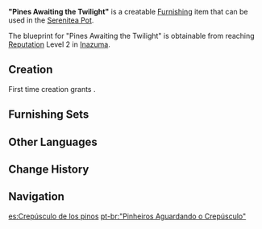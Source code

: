 {{Furnishing Infobox
|id             = 373204
|image          = Item Pines Awaiting the Twilight.png
|category       = Landscape
|subcategory    = Terrace
|quality        = 3
|adeptal_energy = 60
|load           = 95
|reduced_load   = 95
|description    = A seemingly average potted pine. This form of potted plant is very popular amongst some of the old folks in [[Hanamizaka]]. It is said that when they were young, they would meet their friends under the pines. In the early morning hours, they would form groups and go out before returning by evening, their spirits high. So the days passed, and so the years crept away, until "departure" suddenly announced itself, and some no longer appeared ever again under those pine trees &mdash; and before they knew it, their hair was full snow-white. Do they remember the old bygone days by placing these plants in front of their doors, or they perhaps hold some expectation... for a surprise reunion under the trees? To this, the old folks know not the answer.
|blueprint      = Reach [[Reputation]] Level 2 in [[Inazuma]]
}}
'''"Pines Awaiting the Twilight"''' is a creatable [[Furnishing]] item that can be used in the [[Serenitea Pot]].

The blueprint for "Pines Awaiting the Twilight" is obtainable from reaching [[Reputation]] Level 2 in [[Inazuma]].

==Creation==
First time creation grants {{Item|Trust|24|x=60}}.
{{Recipe
|type = Creation
|time = 14h
|Pine Wood = 4
|White Iron Chunk = 4
|sort = Pine Wood;White Iron Chunk
}}

==Furnishing Sets==
{{Craft Usage}}

==Other Languages==
{{Other Languages
|en      = "Pines Awaiting the Twilight"
|zhs     = 「松株侯暮夕」
|zhs_rm  = "Sōng Zhū Hóu Mù Xī"
|zht     = 「松株侯暮夕」
|zht_rm  = "Sōng Zhū Hóu Mù Xī"
|zh_tl   = 
|ja      = 「松の下の夕暮れ待ち」
|ja_rm   = "Matsu no Shita no Yuugure-machi"
|ja_tl   = "Waiting for Evening Under a Pine"
|ko      = 「황혼을 기다리는 소나무」
|ko_tl   = "Pine Tree Waiting for Twilight"
|es      = Crepúsculo de los pinos
|es_tl   = Dusk of the Pines
|fr      = «&nbsp;Sous le pin au crépuscule&nbsp;»
|fr_tl   = "Under the Pine In the Twilight"
|ru      = «Сумерки в сосновом лесу»
|ru_tl   = "Twilight in the Pine Forest"
|th      = ต้นสนรอคอยวันเวลา
|th_rm   = Tonson Ro Khoi Wan Wela
|th_tl   = 
|vi      = Tùng Xanh Đợi Sớm Hôm
|vi_tl   = 
|de      = „Dämmerung erwartende Kiefern“
|de_tl   = "Twilight Expecting Pine"
|id      = "Pinus Menunggu Senja"
|id_tl   = "Pines that Awaiting the Dusk"
|pt      = "Pinheiros Aguardando o Crepúsculo"
|pt_tl   = 
|tr      = Karanlığı Özleyen Çamlar
|tr_tl   = 
|it      = Crepuscolo dei pini
|it_tl   = Twilight of the Pines
}}

==Change History==
{{Change History|2.0}}

==Navigation==
{{Furnishing Navbox|exterior}}

[[es:Crepúsculo de los pinos]]
[[pt-br:"Pinheiros Aguardando o Crepúsculo"]]